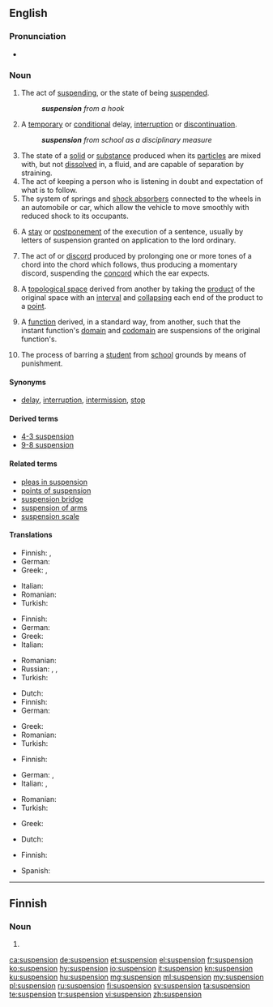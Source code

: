 {{also|Suspension}}
==English==

===Pronunciation===
* {{IPA|/səˈspɛnʃən/|lang=en}}

===Noun===
{{en-noun}}

# The act of [[suspending]], or the state of being [[suspended]].
#: '''''suspension''' from a hook''
# A [[temporary]] or [[conditional]] delay, [[interruption]] or [[discontinuation]].
#: '''''suspension''' from school as a disciplinary measure''
# The state of a [[solid]] or [[substance]] produced when its [[particle]]s are mixed with, but not [[dissolve|dissolved]] in, a fluid, and are capable of separation by straining.
# The act of keeping a person who is listening in doubt and expectation of what is to follow.
# The system of springs and [[shock absorber]]s connected to the wheels in an automobile or car, which allow the vehicle to move smoothly with reduced shock to its occupants.
# {{context|Scots Law|lang=en}} A [[stay]] or [[postponement]] of the execution of a sentence, usually by letters of suspension granted on application to the lord ordinary.
# {{context|music|lang=en}} The act of or [[discord]] produced by prolonging one or more tones of a chord into the chord which follows, thus producing a momentary discord, suspending the [[concord]] which the ear expects.
# {{context|topology|lang=en}} A [[topological space]] derived from another by taking the [[product]] of the original space with an [[interval]] and [[collapse|collapsing]] each end of the product to a [[point]].
# {{context|topology|lang=en}} A [[function]] derived, in a standard way, from another, such that the instant function's [[domain]] and [[codomain]] are suspensions of the original function's.
#{{context|education|lang=en}} The process of barring a [[student]] from [[school]] grounds by means of punishment.
====Synonyms====
* [[delay]], [[interruption]], [[intermission]], [[stop]]

====Derived terms====
{{der-top}}
* [[4-3 suspension]]
* [[9-8 suspension]]
{{der-bottom}}

====Related terms====
{{rel-top}}
* [[pleas in suspension]]
* [[points of suspension]]
* [[suspension bridge]]
* [[suspension of arms]]
* [[suspension scale]]
{{rel-bottom}}

====Translations====
{{trans-top|act of suspending or state of being suspended}}
* Finnish: {{t|fi|keskeytys}}, {{t|fi|peruutus}}
* German: {{t|de|Aussetzung|f}}
* Greek: {{t+|el|ανάρτηση|f|tr=anártisi}},  {{t+|el|κρέμασμα|n|tr=krémasma}}
{{trans-mid}}
* Italian: {{t+|it|sospensione}}
* Romanian: {{t+|ro|suspendare|f}}
* Turkish: {{t|tr|askıya alma}}
{{trans-bottom}}

{{trans-top|temporary or conditional delay, interruption or discontinuation}}
* Finnish: {{t|fi|keskeytys}}
* German: {{t|de|Aussetzung|f}}
* Greek: {{t+|el|διαθεσιμότητα|f|tr=diathesimótita}}
* Italian: {{t+|it|sospensione}}
{{trans-mid}}
* Romanian: {{t+|ro|suspendare|f}}
* Russian: {{t+|ru|приостановление|n|tr=priostanovlénije}},  {{t+|ru|приостановка|n|tr=priostanóvka}},  {{t+|ru|прекращение|n|tr=prekraščénije}}
* Turkish: {{t+|tr|durdurma}}
{{trans-bottom}}

{{trans-top|state of a solid when mixed with, but not dissolved in a fluid}}
* Dutch: {{t+|nl|suspensie}}
* Finnish: {{t+|fi|suspensio}}
* German: {{t|de|Suspension|f}}
{{trans-mid}}
* Greek: {{t+|el|αιώρημα|n|tr=aiórima}}
* Romanian: {{t+|ro|suspensie|f}}
* Turkish: {{t+|tr|süspansiyon}}
{{trans-bottom}}

{{trans-top|act of keeping a person listening in doubt and expectation}}
* Finnish: {{t|fi|jännitys}}
{{trans-mid}}
{{trans-bottom}}

{{trans-top|system of springs and shock absorbers connected to the wheels in an automobile or car}}
* German: {{t|de|Aufhängung|f}}, {{t|de|Federung|f}}
* Italian: {{t+|it|sospensione|f}}, {{t+|it|balestra|f}}
{{trans-mid}}
* Romanian: {{t+|ro|suspensie|f}}
* Turkish: {{t+|tr|amortisör}}
{{trans-bottom}}

{{trans-top|law: stay or postponement of the execution of a sentence}}
* Greek: {{t+|el|εκκρεμότητα|f|tr=ekkremótita}}
{{trans-mid}}
{{trans-bottom}}

{{trans-top|prolonging of one or more tones of a chord into the chord which follows}}
* Dutch: {{t|nl|voorhouding|f}}
{{trans-mid}}
* Finnish: {{t|fi|pidätys}}
{{trans-bottom}}

{{checktrans-top}}
* Spanish: {{t-check|es|suspensión}}
{{trans-bottom}}

----

==Finnish==

===Noun===
{{head|fi|noun form}}

# {{fi-form of|type=noun|case=genitive|pl=singular|suspensio}}

[[ca:suspension]]
[[de:suspension]]
[[et:suspension]]
[[el:suspension]]
[[fr:suspension]]
[[ko:suspension]]
[[hy:suspension]]
[[io:suspension]]
[[it:suspension]]
[[kn:suspension]]
[[ku:suspension]]
[[hu:suspension]]
[[mg:suspension]]
[[ml:suspension]]
[[my:suspension]]
[[pl:suspension]]
[[ru:suspension]]
[[fi:suspension]]
[[sv:suspension]]
[[ta:suspension]]
[[te:suspension]]
[[tr:suspension]]
[[vi:suspension]]
[[zh:suspension]]